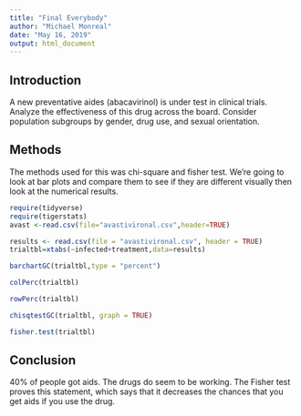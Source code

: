 ```yaml
---
title: "Final Everybody"
author: "Michael Monreal"
date: "May 16, 2019"
output: html_document
---
```

## Introduction
A new  preventative aides (abacavirinol) is under test in clinical trials. Analyze the effectiveness of this drug across the board. Consider population subgroups by gender, drug use, and sexual orientation. 

## Methods 
The methods used for this was chi-square and fisher test. We're going to look at bar plots and compare them to see if they are different visually then look at the numerical results.
   
```r
require(tidyverse)
require(tigerstats)
avast <-read.csv(file="avastivironal.csv",header=TRUE)
```

```r
results <- read.csv(file = "avastivironal.csv", header = TRUE)
trialtbl=xtabs(~infected+treatment,data=results)
```

```r
barchartGC(trialtbl,type = "percent")
```

```r
colPerc(trialtbl)
```

```r
rowPerc(trialtbl)
```

```r
chisqtestGC(trialtbl, graph = TRUE)
```

```r
fisher.test(trialtbl)
```

## Conclusion
40% of people got aids. The drugs do seem to be working. The Fisher test proves this statement, which says that it decreases the chances that you get aids if you use the drug. 